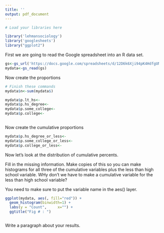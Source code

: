 ```yaml
---
title: ''
output: pdf_document
---
```



 
```r
# Load your libraries here

library('lehmansociology')
library('googlesheets')
library("ggplot2")


```

First we are going to read the Google spreadsheet into an R data set.

````r

gs<-gs_url('https://docs.google.com/spreadsheets/d/12D6k6Xji94pK4HdfgUNjPEJqM_sYIBigN_7pZuJ_Kug/pubhtml')
mydata<-gs_read(gs)


````

Now create the proportions

```r
# Finish these commands 
mydata$n<-sum(mydata$)

mydata$p.lt_hs<-    
mydata$p.hs_degree<-
mydata$p.some_college<-
mydata$p.college<-
  

```

Now create the cumulative proportions

```r

mydata$p.hs_degree_or_less<-
mydata$p.some_college_or_less<-
mydata$p.college_or_less<-


```


Now let's look at the distribution of cumulative percents.

Fill in the missing information.  Make copies of this so you can make histograms 
for all three of the cumulative variables plus the less than high school variable.
WHy don't we have to make a cumulative variable for the less than high school variable?

You need to make sure to put the variable name in the aes()  layer.

```r

ggplot(mydata, aes(, fill="red")) +
  geom_histogram(binwidth=1) +
  labs(y = "Count",     x="") +
  ggtitle("Fig # : ")



```

Write a paragraph about your results.

